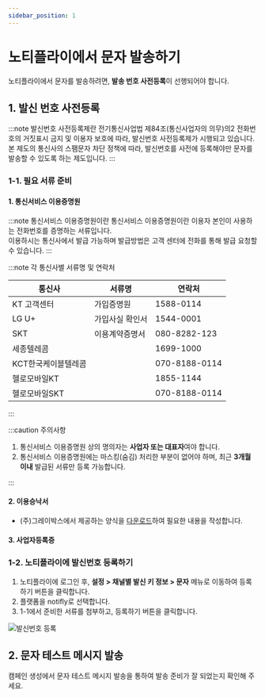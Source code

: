 ```yaml
---
sidebar_position: 1
---
```


# 노티플라이에서 문자 발송하기

노티플라이에서 문자를 발송하려면, **발송 번호 사전등록**이 선행되어야 합니다.

## 1. 발신 번호 사전등록

:::note 발신번호 사전등록제란
전기통신사업법 제84조(통신사업자의 의무)의2 전화번호의 거짓표시 금지 및 이용자 보호에 따라, 발신번호 사전등록제가 시행되고 있습니다.<br/>
본 제도의 통신사의 스팸문자 차단 정책에 따라, 발신번호를 사전에 등록해야만 문자를 발송할 수 있도록 하는 제도입니다.
:::

### 1-1. 필요 서류 준비

#### 1. 통신서비스 이용증명원

:::note 통신서비스 이용증명원이란
통신서비스 이용증명원이란 이용자 본인이 사용하는 전화번호를 증명하는 서류입니다.<br/>
이용하시는 통신사에서 발급 가능하며 발급방법은 고객 센터에 전화를 통해 발급 요청할 수 있습니다.
:::

:::note 각 통신사별 서류명 및 연락처

| 통신사              | 서류명          | 연락처        |
| ------------------- | --------------- | ------------- |
| KT 고객센터         | 가입증명원      | 1588-0114     |
| LG U+               | 가입사실 확인서 | 1544-0001     |
| SKT                 | 이용계약증명서  | 080-8282-123  |
| 세종텔레콤          |                 | 1699-1000     |
| KCT한국케이블텔레콤 |                 | 070-8188-0114 |
| 헬로모바일KT        |                 | 1855-1144     |
| 헬로모바일SKT       |                 | 070-8188-0114 |

:::

:::caution 주의사항

1. 통신서비스 이용증명원 상의 명의자는 **사업자 또는 대표자**여야 합니다.<br/>
2. 통신서비스 이용증명원에는 마스킹(숨김) 처리한 부분이 없어야 하며, 최근 **3개월 이내** 발급된 서류만 등록 가능합니다.<br/>

:::

#### 2. 이용승낙서

- (주)그레이박스에서 제공하는 양식을 [다운로드](https://notifly-content.s3.ap-northeast-2.amazonaws.com/common-files/%E1%84%8C%E1%85%A5%E1%86%AB%E1%84%92%E1%85%AA%E1%84%87%E1%85%A5%E1%86%AB%E1%84%92%E1%85%A9+%E1%84%8B%E1%85%B5%E1%84%8B%E1%85%AD%E1%86%BC%E1%84%89%E1%85%B3%E1%86%BC%E1%84%82%E1%85%A1%E1%86%A8%E1%84%89%E1%85%A5+%E1%84%8B%E1%85%A3%E1%86%BC%E1%84%89%E1%85%B5%E1%86%A8.docx)하여 필요한 내용을 작성합니다.

#### 3. 사업자등록증

### 1-2. 노티플라이에 발신번호 등록하기

1. 노티플라이에 로그인 후, **설정 > 채널별 발신 키 정보 > 문자** 메뉴로 이동하여 등록하기 버튼을 클릭합니다.
2. 플랫폼을 notifly로 선택합니다.
3. 1-1에서 준비한 서류를 첨부하고, 등록하기 버튼을 클릭합니다.

![발신번호 등록](./img/register_notifly_platform_for_text_message.png)

## 2. 문자 테스트 메시지 발송

캠페인 생성에서 문자 테스트 메시지 발송을 통하여 발송 준비가 잘 되었는지 확인해 주세요.
